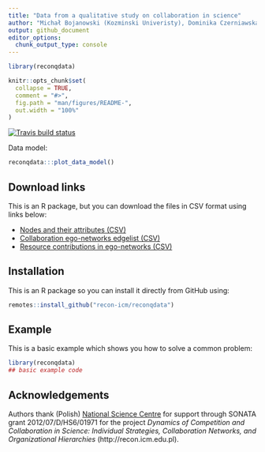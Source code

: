 ```yaml
---
title: "Data from a qualitative study on collaboration in science"
author: "Michał Bojanowski (Kozminski Univeristy), Dominika Czerniawska (University of Manchester and University of Warsaw), Wojciech Fenrich (University of Warsaw)"
output: github_document
editor_options: 
  chunk_output_type: console
---
```


<!-- README.md is generated from README.Rmd. Please edit that file -->

```r
library(reconqdata)

knitr::opts_chunk$set(
  collapse = TRUE,
  comment = "#>",
  fig.path = "man/figures/README-",
  out.width = "100%"
)
```

<!-- badges: start -->
[![Travis build status](https://travis-ci.org/recon-icm/reconqdata.svg?branch=master)](https://travis-ci.org/recon-icm/reconqdata)
<!-- badges: end -->






Data model:

```r
reconqdata:::plot_data_model()
```


## Download links

This is an R package, but you can download the files in CSV format using links below:

- [Nodes and their attributes (CSV)](https://github.com/recon-icm/reconqdata/blob/master/data-raw/nodes.csv)
- [Collaboration ego-networks edgelist (CSV)](https://github.com/recon-icm/reconqdata/blob/master/data-raw/collaboration.csv)
- [Resource contributions in ego-networks (CSV)](https://github.com/recon-icm/reconqdata/blob/master/data-raw/collaboration.csv)



## Installation

This is an R package so you can install it directly from GitHub using:

```r
remotes::install_github("recon-icm/reconqdata")
```



## Example

This is a basic example which shows you how to solve a common problem:

```r
library(reconqdata)
## basic example code
```



## Acknowledgements

Authors thank (Polish) [National Science Centre](https://ncn.gov.pl) for
support through SONATA grant 2012/07/D/HS6/01971 for the project *Dynamics of
Competition and Collaboration  in Science: Individual Strategies, Collaboration
Networks, and Organizational Hierarchies* (http://recon.icm.edu.pl).
